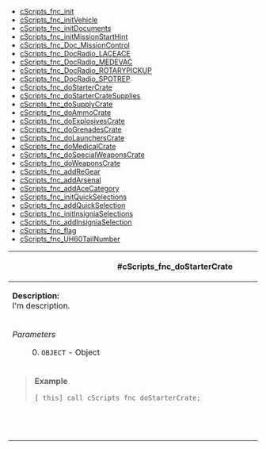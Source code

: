 * [[API:-Functions#cScripts_fnc_init|cScripts_fnc_init]]
* [[API:-Functions#cScripts_fnc_initVehicle|cScripts_fnc_initVehicle]]
* [[API:-Functions#cScripts_fnc_initDocuments|cScripts_fnc_initDocuments]]
* [[API:-Functions#cScripts_fnc_initMissionStartHint|cScripts_fnc_initMissionStartHint]]
* [[API:-Functions#cScripts_fnc_Doc_Info|cScripts_fnc_Doc_MissionControl]]
* [[API:-Functions#cScripts_fnc_DocRadio_LACEACE|cScripts_fnc_DocRadio_LACEACE]]
* [[API:-Functions#cScripts_fnc_DocRadio_MEDEVAC|cScripts_fnc_DocRadio_MEDEVAC]]
* [[API:-Functions#cScripts_fnc_DocRadio_ROTARYPICKUP|cScripts_fnc_DocRadio_ROTARYPICKUP]]
* [[API:-Functions#cScripts_fnc_DocRadio_SPOTREP|cScripts_fnc_DocRadio_SPOTREP]]
* [[API:-Functions#cScripts_fnc_doStarterCrate|cScripts_fnc_doStarterCrate]]
* [[API:-Functions#cScripts_fnc_doStarterCrateSupplies|cScripts_fnc_doStarterCrateSupplies]]
* [[API:-Functions#cScripts_fnc_doSupplyCrate|cScripts_fnc_doSupplyCrate]]
* [[API:-Functions#cScripts_fnc_doAmmoCrate|cScripts_fnc_doAmmoCrate]]
* [[API:-Functions#cScripts_fnc_doExplosivesCrate|cScripts_fnc_doExplosivesCrate]]
* [[API:-Functions#cScripts_fnc_doGrenadesCrate|cScripts_fnc_doGrenadesCrate]]
* [[API:-Functions#cScripts_fnc_doLaunchersCrate|cScripts_fnc_doLaunchersCrate]]
* [[API:-Functions#cScripts_fnc_doMedicalCrate|cScripts_fnc_doMedicalCrate]]
* [[API:-Functions#cScripts_fnc_doSpecialWeaponsCrate|cScripts_fnc_doSpecialWeaponsCrate]]
* [[API:-Functions#cScripts_fnc_doWeaponsCrate|cScripts_fnc_doWeaponsCrate]]
* [[API:-Functions#cScripts_fnc_addReGear|cScripts_fnc_addReGear]]
* [[API:-Functions#cScripts_fnc_addArsenal|cScripts_fnc_addArsenal]]
* [[API:-Functions#cScripts_fnc_addAceCategory|cScripts_fnc_addAceCategory]]
* [[API:-Functions#cScripts_fnc_initQuickSelections|cScripts_fnc_initQuickSelections]]
* [[API:-Functions#cScripts_fnc_addQuickSelection|cScripts_fnc_addQuickSelection]]
* [[API:-Functions#cScripts_fnc_initInsigniaSelections|cScripts_fnc_initInsigniaSelections]]
* [[API:-Functions#cScripts_fnc_addInsigniaSelection|cScripts_fnc_addInsigniaSelection]]
* [[API:-Functions#cScripts_fnc_flag|cScripts_fnc_flag]]
* [[API:-Functions#cScripts_fnc_UH60TailNumber|cScripts_fnc_UH60TailNumber]]


{| style="width: 100%;"
! scope="row" colspan="2"| #cScripts_fnc_doStarterCrate
|-
| scope="row" colspan="2"|'''Description:'''<br>
I'm description.
|-
|''Parameters''
: 0. <code>OBJECT</code> - Object
|''Returns''
* <code>BOOLEAN</code>
|-
| scope="row" colspan="2"| <blockquote>'''Example'''
<pre>
[_this] call cScripts_fnc_doStarterCrate;
</pre></blockquote>
|-
| scope="row" colspan="2"|&nbsp;&nbsp;&nbsp;&nbsp;&nbsp;&nbsp;&nbsp;&nbsp;&nbsp;&nbsp;&nbsp;&nbsp;&nbsp;&nbsp;&nbsp;&nbsp;&nbsp;&nbsp;&nbsp;&nbsp;&nbsp;&nbsp;&nbsp;&nbsp;&nbsp;&nbsp;&nbsp;&nbsp;&nbsp;&nbsp;&nbsp;&nbsp;&nbsp;&nbsp;&nbsp;&nbsp;&nbsp;&nbsp;&nbsp;&nbsp;&nbsp;&nbsp;&nbsp;&nbsp;&nbsp;&nbsp;&nbsp;&nbsp;&nbsp;&nbsp;&nbsp;&nbsp;&nbsp;&nbsp;&nbsp;&nbsp;&nbsp;&nbsp;&nbsp;&nbsp;&nbsp;&nbsp;&nbsp;&nbsp;&nbsp;&nbsp;&nbsp;&nbsp;&nbsp;&nbsp;&nbsp;&nbsp;&nbsp;&nbsp;&nbsp;&nbsp;&nbsp;&nbsp;&nbsp;&nbsp;&nbsp;&nbsp;&nbsp;&nbsp;&nbsp;&nbsp;&nbsp;&nbsp;&nbsp;&nbsp;&nbsp;&nbsp;&nbsp;&nbsp;&nbsp;&nbsp;&nbsp;&nbsp;&nbsp;&nbsp;&nbsp;&nbsp;&nbsp;&nbsp;&nbsp;&nbsp;&nbsp;&nbsp;&nbsp;&nbsp;&nbsp;&nbsp;&nbsp;&nbsp;&nbsp;&nbsp;&nbsp;&nbsp;&nbsp;&nbsp;&nbsp;&nbsp;&nbsp;&nbsp;&nbsp;&nbsp;&nbsp;&nbsp;&nbsp;&nbsp;&nbsp;&nbsp;&nbsp;&nbsp;&nbsp;&nbsp;&nbsp;&nbsp;&nbsp;&nbsp;&nbsp;&nbsp;&nbsp;&nbsp;&nbsp;&nbsp;&nbsp;&nbsp;&nbsp;&nbsp;&nbsp;&nbsp;&nbsp;
|}